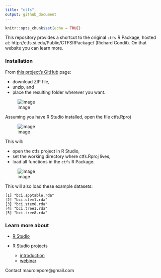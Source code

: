 ```yaml
---
title: "ctfs"
output: github_document
---
```


```r
knitr::opts_chunk$set(echo = TRUE)
```

This repository provides a shortcut to the original `ctfs` R Package, hosted at: http://ctfs.si.edu/Public/CTFSRPackage/ (Richard Condit). On that website you can learn more.

### Installation

From [this project's GitHub](https://github.com/forestgeo/ctfs) page:

- download ZIP file, 
- unzip, and
- place the resulting folder wherever you want.

![image](https://cloud.githubusercontent.com/assets/5856545/23711748/bf594652-03ee-11e7-9c21-97c870da99af.png)

Assuming you have R Studio installed, open the file ctfs.Rproj

![image](https://cloud.githubusercontent.com/assets/5856545/23711876/2045631a-03ef-11e7-988e-a6d3a77faa92.png)

This will:

- open the ctfs project in R Studio,
- set the working directory where ctfs.Rproj lives,
- load all functions in the `ctfs` R Package.

![image](https://cloud.githubusercontent.com/assets/5856545/23595404/96d75882-01ef-11e7-8703-c8e2791850a8.png)

This will also load these example datasets:

```
[1] "bci.spptable.rda"  
[2] "bci.stem1.rda"     
[3] "bci.stem8.rda"     
[4] "bci.tree1.rda"     
[5] "bci.tree8.rda"     
```

### Learn more about

- [R Studio](https://www.rstudio.com/resources/webinars/rstudio-essentials-webinar-series-part-1/)

- R Studio projects

    - [introduction](https://support.rstudio.com/hc/en-us/articles/200526207-Using-Projects)
    - [webinar](https://www.rstudio.com/resources/webinars/rstudio-essentials-webinar-series-managing-change-part-1/)

Contact maurolepore@gmail.com

